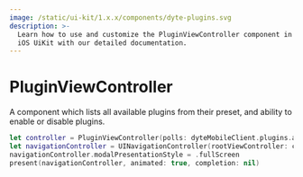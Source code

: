 ```yaml
---
image: /static/ui-kit/1.x.x/components/dyte-plugins.svg
description: >-
  Learn how to use and customize the PluginViewController component in Dyte's
  iOS UiKit with our detailed documentation.
---
```


# PluginViewController

A component which lists all available plugins from their preset, and ability to
enable or disable plugins.

```swift
let controller = PluginViewController(polls: dyteMobileClient.plugins.all)
let navigationController = UINavigationController(rootViewController: controller)
navigationController.modalPresentationStyle = .fullScreen
present(navigationController, animated: true, completion: nil)
```

<head>
  <title>iOS PluginViewController</title>
</head>
